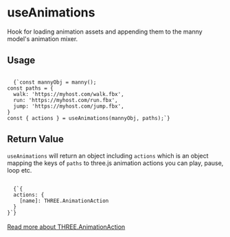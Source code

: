 
# useAnimations

Hook for loading animation assets and appending them to the manny model's
animation mixer.

## Usage

<Code language="js">
  {`const mannyObj = manny();
const paths = {
  walk: 'https://myhost.com/walk.fbx',
  run: 'https://myhost.com/run.fbx',
  jump: 'https://myhost.com/jump.fbx',
}
const { actions } = useAnimations(mannyObj, paths);`}
</Code>

## Return Value

`useAnimations` will return an object including `actions` which is an object
mapping the keys of `paths` to three.js animation actions you can play, pause,
loop etc.

<Code language="js">
  {`{
  actions: {
    [name]: THREE.AnimationAction
  }
}`}
</Code>
<br />
<a
  href="https://threejs.org/docs/#api/en/animation/AnimationAction"
  target="_blank"
>
  Read more about THREE.AnimationAction
</a>
